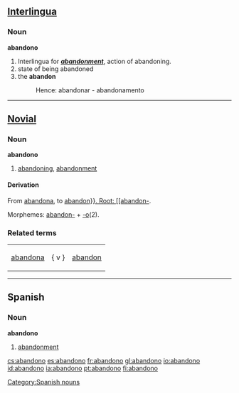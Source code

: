 ==[[Interlingua]]==

===Noun===
'''abandono'''

# Interlingua for ''' '' [[abandonment]] '' ''', action of abandoning. 
# state of being abandoned
# the '''abandon''' 
#:Hence: abandonar - abandonamento

----
{{rfc}}
==[[Novial]]==

===Noun===
'''abandono'''

# [[abandoning]], [[abandonment]]

====Derivation====
From [[abandona]], to [[abandon}}.

Root: [[abandon-]].

Morphemes: [[abandon-]] + [[-o]](2).

===Related terms===
{|
|[[abandona]] || { v } || [[abandon]]
|}

----

==Spanish==

===Noun===
'''abandono''' {{m}}

# [[abandonment]]

[[Category:Spanish nouns]]

[[cs:abandono]]
[[es:abandono]]
[[fr:abandono]]
[[gl:abandono]]
[[io:abandono]]
[[id:abandono]]
[[ia:abandono]]
[[pt:abandono]]
[[fi:abandono]]